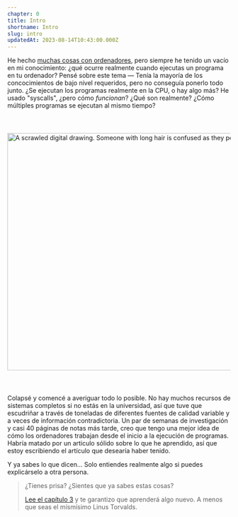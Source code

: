 ```yaml
---
chapter: 0
title: Intro
shortname: Intro
slug: intro
updatedAt: 2023-08-14T10:43:00.000Z
---
```


He hecho [muchas cosas con ordenadores](https://github.com/kognise), pero siempre he tenido un vacío en mi conocimiento: ¿qué ocurre realmente cuando ejecutas un programa en tu ordenador? Pensé sobre este tema — Tenía la mayoría de los concocimientos de bajo nivel requeridos, pero no conseguía ponerlo todo junto. ¿Se ejecutan los programas realmente en la CPU, o hay algo más? He usado "syscalls", ¿pero cómo *funcionan*? ¿Qué son realmente? ¿Cómo múltiples programas se ejecutan al mismo tiempo?

<img src='/images/writing-this-article.png' loading='eager' style='margin: 40px 0;' alt='A scrawled digital drawing. Someone with long hair is confused as they peer down at a computer ingesting binary. Suddenly, they have an idea! They start researching on a desktop computer with bad posture.' width='1708' height='536' />

Colapsé y comencé a averiguar todo lo posible. No hay muchos recursos de sistemas completos si no estás en la universidad, así que tuve que escudriñar a través de toneladas de diferentes fuentes de calidad variable y a veces de información contradictoria. Un par de semanas de investigación y casi 40 páginas de notas más tarde, creo que tengo una mejor idea de cómo los ordenadores trabajan desde el inicio a la ejecución de programas. Habría matado por un articulo sólido sobre lo que he aprendido, así que estoy escribiendo el artículo que desearía haber tenido.

Y ya sabes lo que dicen... Solo entiendes realmente algo si puedes explicárselo a otra persona.

> ¿Tienes prisa? ¿Sientes que ya sabes estas cosas?
>
> [Lee el capítulo 3](/how-to-run-a-program) y te garantizo que aprenderá algo nuevo. A menos que seas el mísmísimo Linus Torvalds.
